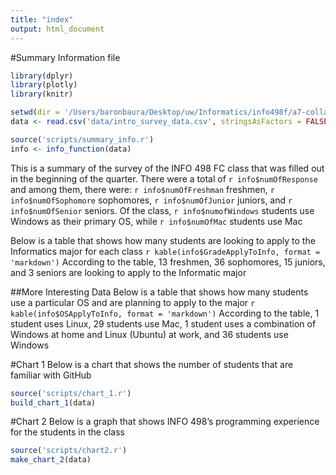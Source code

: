 ```yaml
---
title: "index"
output: html_document
---
```

#Summary Information file
```r
library(dplyr)
library(plotly)
library(knitr)

setwd(dir = '/Users/baronbaura/Desktop/uw/Informatics/info498f/a7-collaborative-coding')
data <- read.csv('data/intro_survey_data.csv', stringsAsFactors = FALSE)

source('scripts/summary_info.r')
info <- info_function(data)
```
This is a summary of the survey of the INFO 498 FC class that was filled out in the beginning of the quarter. There were a total of `r info$numOfResponse` and among them, there were: `r info$numOfFreshman` freshmen, `r info$numOfSophomore` sophomores, `r info$numOfJunior` juniors, and `r info$numOfSenior` seniors. Of the class, `r info$numofWindows` students use Windows as their primary OS, while `r info$numOfMac` students use Mac

Below is a table that shows how many students are looking to apply to the Informatics major for each class
`r kable(info$GradeApplyToInfo, format = 'markdown')`
According to the table, 13 freshmen, 36 sophomores, 15 juniors, and 3 seniors are looking to apply to the Informatic major

##More Interesting Data
Below is a table that shows how many students use a particular OS and are planning to apply to the major
`r kable(info$OSApplyToInfo, format = 'markdown')`
According to the table, 1 student uses Linux, 29 students use Mac, 1 student uses a combination of Windows at home and Linux (Ubuntu) at work, and 36 students use Windows

#Chart 1
Below is a chart that shows the number of students that are familiar with GitHub
```r
source('scripts/chart_1.r')
build_chart_1(data)
```

#Chart 2
Below is a graph that shows INFO 498's programming experience for the students in the class
```r
source('scripts/chart2.r')
make_chart_2(data)
```
